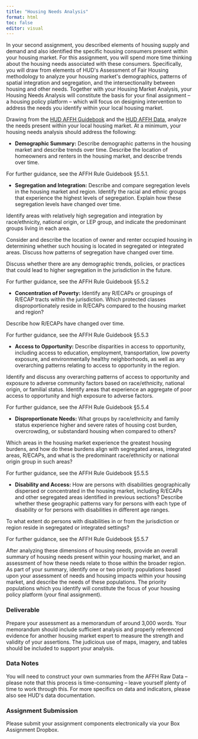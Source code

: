```yaml
---
title: "Housing Needs Analysis"
format: html
toc: false
editor: visual
---
```


In your second assignment, you described elements of housing supply and demand and also identified the specific housing consumers present within your housing market. For this assignment, you will spend more time thinking about the housing needs associated with these consumers. Specifically, you will draw from elements of HUD\'s Assessment of Fair Housing methodology to analyze your housing market\'s demographics, patterns of spatial integration and segregation, and the intersectionality between housing and other needs. Together with your Housing Market Analysis, your Housing Needs Analysis will constitute the basis for your final assignment -- a housing policy platform -- which will focus on designing intervention to address the needs you identify within your local housing market.

Drawing from the [HUD AFFH Guidebook](https://www.hud.gov/sites/dfiles/FHEO/documents/AFFH-Rule-Guidebook.pdf) and the [HUD AFFH Data](https://www.hud.gov/program_offices/fair_housing_equal_opp/affh), analyze the needs present within your local housing market. At a minimum, your housing needs analysis should address the following:

-   **Demographic Summary:** Describe demographic patterns in the housing market and describe trends over time. Describe the location of homeowners and renters in the housing market, and describe trends over time.

For further guidance, see the AFFH Rule Guidebook §5.5.1.

-   **Segregation and Integration:** Describe and compare segregation levels in the housing market and region. Identify the racial and ethnic groups that experience the highest levels of segregation. Explain how these segregation levels have changed over time.

Identify areas with relatively high segregation and integration by race/ethnicity, national origin, or LEP group, and indicate the predominant groups living in each area.

Consider and describe the location of owner and renter occupied housing in determining whether such housing is located in segregated or integrated areas. Discuss how patterns of segregation have changed over time.

Discuss whether there are any demographic trends, policies, or practices that could lead to higher segregation in the jurisdiction in the future.

For further guidance, see the AFFH Rule Guidebook §5.5.2

-   **Concentration of Poverty:** Identify any R/ECAPs or groupings of R/ECAP tracts within the jurisdiction. Which protected classes disproportionately reside in R/ECAPs compared to the housing market and region?

Describe how R/ECAPs have changed over time.

For further guidance, see the AFFH Rule Guidebook §5.5.3

-   **Access to Opportunity:** Describe disparities in access to opportunity, including access to education, employment, transportation, low poverty exposure, and environmentally healthy neighborhoods, as well as any overarching patterns relating to access to opportunity in the region.

Identify and discuss any overarching patterns of access to opportunity and exposure to adverse community factors based on race/ethnicity, national origin, or familial status. Identify areas that experience an aggregate of poor access to opportunity and high exposure to adverse factors.

For further guidance, see the AFFH Rule Guidebook §5.5.4

-   **Disproportionate Needs:** What groups by race/ethnicity and family status experience higher and severe rates of housing cost burden, overcrowding, or substandard housing when compared to others?

Which areas in the housing market experience the greatest housing burdens, and how do these burdens align with segregated areas, integrated areas, R/ECAPs, and what is the predominant race/ethnicity or national origin group in such areas?

For further guidance, see the AFFH Rule Guidebook §5.5.5

-   **Disability and Access:** How are persons with disabilities geographically dispersed or concentrated in the housing market, including R/ECAPs and other segregated areas identified in previous sections? Describe whether these geographic patterns vary for persons with each type of disability or for persons with disabilities in different age ranges.

To what extent do persons with disabilities in or from the jurisdiction or region reside in segregated or integrated settings?

For further guidance, see the AFFH Rule Guidebook §5.5.7

After analyzing these dimensions of housing needs, provide an overall summary of housing needs present within your housing market, and an assessment of how these needs relate to those within the broader region. As part of your summary, identify one or two priority populations based upon your assessment of needs and housing impacts within your housing market, and describe the needs of these populations. The priority populations which you identify will constitute the focus of your housing policy platform (your final assignment).

### Deliverable 

Prepare your assessment as a memorandum of around 3,000 words. Your memorandum should include sufficient analysis and properly referenced evidence for another housing market expert to measure the strength and validity of your assertions. The judicious use of maps, imagery, and tables should be included to support your analysis.

### Data Notes 

You will need to construct your own summaries from the AFFH Raw Data -- please note that this process is time-consuming -- leave yourself plenty of time to work through this. For more specifics on data and indicators, please also see HUD\'s data documentation.

### Assignment Submission 

Please submit your assignment components electronically via your Box Assignment Dropbox.

\
